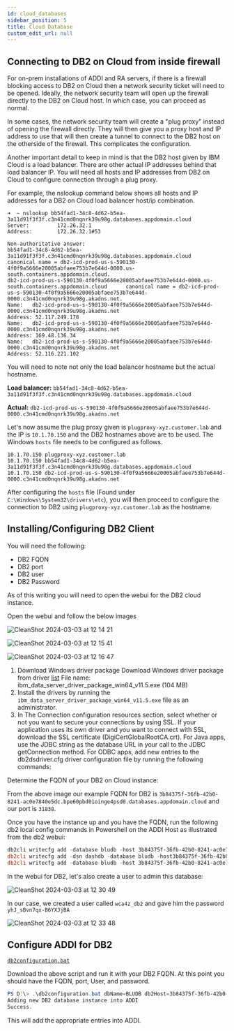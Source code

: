 ```yaml
---
id: cloud_databases
sidebar_position: 5
title: Cloud Database
custom_edit_url: null
---
```


## Connecting to DB2 on Cloud from inside firewall

For on-prem installations of ADDI and RA servers, if there is a firewall blocking
access to DB2 on Cloud then a network security ticket will need to be opened.
Ideally, the network security team will open up the firewall directly to the DB2 on Cloud
host. In which case, you can proceed as normal.

In some cases, the network security team will create a "plug proxy" instead of opening the
firewall directly. They will then give you a proxy host and IP address to use that will 
then create a tunnel to connect to the DB2 host on the otherside of the firewall. This 
complicates the configuration.

Another important detail to keep in mind is that the DB2 host given by IBM Cloud is a 
load balancer. There are other actual IP addresses behind that load balancer IP. You will
need all hosts and IP addresses from DB2 on Cloud to configure connection through a plug
proxy.

For example, the nslookup command below shows all hosts and IP addresses for a DB2 on Cloud
load balancer host/ip combination.

```
➜  ~ nslookup bb54fad1-34c8-4d62-b5ea-3a11d91f3f3f.c3n41cmd0nqnrk39u98g.databases.appdomain.cloud
Server:         172.26.32.1
Address:        172.26.32.1#53

Non-authoritative answer:
bb54fad1-34c8-4d62-b5ea-3a11d91f3f3f.c3n41cmd0nqnrk39u98g.databases.appdomain.cloud     canonical name = db2-icd-prod-us-s-590130-4f0f9a5666e20005abfaee753b7e644d-0000.us-south.containers.appdomain.cloud.
db2-icd-prod-us-s-590130-4f0f9a5666e20005abfaee753b7e644d-0000.us-south.containers.appdomain.cloud      canonical name = db2-icd-prod-us-s-590130-4f0f9a5666e20005abfaee753b7e644d-0000.c3n41cmd0nqnrk39u98g.akadns.net.
Name:   db2-icd-prod-us-s-590130-4f0f9a5666e20005abfaee753b7e644d-0000.c3n41cmd0nqnrk39u98g.akadns.net
Address: 52.117.249.178
Name:   db2-icd-prod-us-s-590130-4f0f9a5666e20005abfaee753b7e644d-0000.c3n41cmd0nqnrk39u98g.akadns.net
Address: 169.48.136.34
Name:   db2-icd-prod-us-s-590130-4f0f9a5666e20005abfaee753b7e644d-0000.c3n41cmd0nqnrk39u98g.akadns.net
Address: 52.116.221.102
```

You will need to note not only the load balancer hostname but the actual hostname.

**Load balancer:** `bb54fad1-34c8-4d62-b5ea-3a11d91f3f3f.c3n41cmd0nqnrk39u98g.databases.appdomain.cloud`

**Actual:** `db2-icd-prod-us-s-590130-4f0f9a5666e20005abfaee753b7e644d-0000.c3n41cmd0nqnrk39u98g.akadns.net`

Let's now assume the plug proxy given is `plugproxy-xyz.customer.lab` and the 
IP is `10.1.70.150` and the DB2 hostnames above are to be used. The Windows `hosts` file 
needs to be configured as follows.

```
10.1.70.150 plugproxy-xyz.customer.lab
10.1.70.150 bb54fad1-34c8-4d62-b5ea-3a11d91f3f3f.c3n41cmd0nqnrk39u98g.databases.appdomain.cloud
10.1.70.150 db2-icd-prod-us-s-590130-4f0f9a5666e20005abfaee753b7e644d-0000.c3n41cmd0nqnrk39u98g.akadns.net
```

After configuring the `hosts` file (Found under `C:\Windows\System32\drivers\etc`), you will then
proceed to configure the connection to DB2 using `plugproxy-xyz.customer.lab` as the hostname.

## Installing/Configuring DB2 Client 

You will need the following:

- DB2 FQDN
- DB2 port 
- DB2 user 
- DB2 Password 

As of this writing you will need to open the webui for the DB2 cloud instance.

Open the webui and follow the below images

![CleanShot 2024-03-03 at 12 14 21](https://media.github.ibm.com/user/20330/files/5ffae607-c786-4c48-947e-51f370694581)

![CleanShot 2024-03-03 at 12 15 41](https://media.github.ibm.com/user/20330/files/ce46c70f-7edc-4317-823a-9f8a6892fdf4)

![CleanShot 2024-03-03 at 12 16 47](https://media.github.ibm.com/user/20330/files/8c4595c2-7a43-4b21-800d-1d50aad991a8)


1. Download Windows driver package
Download Windows driver package from driver [list](https://www.ibm.com/support/fixcentral/swg/quickorder?parent=ibm%2FInformation%20Management&product=ibm/Information+Management/IBM+Data+Server+Client+Packages&release=11.5.8.0&platform=Windows+64-bit,+x86&function=fixId&fixids=DSClients-ntx64-dsdriver-11.5.9000.352-FP000&includeRequisites=1&includeSupersedes=0&downloadMethod=http&source=fc)
File name: ibm_data_server_driver_package_win64_v11.5.exe (104 MB)
2. Install the drivers by running the `ibm_data_server_driver_package_win64_v11.5.exe` file as an administrator.
3. In The Connection configuration resources section, select whether or not you want to secure your connections by using SSL.
If your application uses its own driver and you want to connect with SSL, download the SSL certificate (DigiCertGlobalRootCA.crt).
For Java apps, use the JDBC string as the database URL in your call to the JDBC getConnection method.
For ODBC apps, add new entries to the db2dsdriver.cfg driver configuration file by running the following commands:
	
Determine the FQDN of your DB2 on Cloud instance:

From the above image our example FQDN for DB2 is `3b84375f-36fb-42b0-8241-ac0e7840e5dc.bpe60pbd01oinge4psd0.databases.appdomain.cloud` and our port is `31838`.

Once you have the instance up and you have the FQDN, run the following db2 local config commands in Powershell on the ADDI Host as illustrated from the db2 webui:

```powershell
db2cli writecfg add -database bludb -host 3b84375f-36fb-42b0-8241-ac0e7840e5dc.bpe60pbd01oinge4psd0.databases.appdomain.cloud-port 31838
db2cli writecfg add -dsn dashdb -database bludb -host3b84375f-36fb-42b0-8241-ac0e7840e5dc.bpe60pbd01oinge4psd0.databases.appdomain.cloud -port 31838
db2cli writecfg add -database bludb -host 3b84375f-36fb-42b0-8241-ac0e7840e5dc.bpe60pbd01oinge4psd0.databases.appdomain.cloud-port 31838 -parameter "SecurityTransportMode=SSL"
```

In the webui for DB2, let's also create a user to admin this database:

![CleanShot 2024-03-03 at 12 30 49](https://media.github.ibm.com/user/20330/files/606791f4-a38b-4975-bdb0-54bc76ec766e)

In our case, we created a user called `wca4z_db2` and gave him the password `yhJ_sBvn7qx-B6YXJjBA`

![CleanShot 2024-03-03 at 12 33 48](https://media.github.ibm.com/user/20330/files/5854e74c-5b89-4645-99af-aeff51c6cb61)

## Configure ADDI for DB2

[`db2configuration.bat`](/deployment_files/db2configuration.bat)

Download the above script and run it with your DB2 FQDN. At this point you should have the FQDN, port, User, and password.

```powershell
PS D:\> .\db2configuration.bat dbName=BLUDB db2Host=3b84375f-36fb-42b0-8241-ac0e7840e5dc.bpe60pbd01oinge4psd0.databases.appdomain.cloud db2Port=31838 db2User=wca4z_db2 db2Password=yhJ_sBvn7qx-B6YXJjBA useTLS=true
Adding new DB2 database instance into ADDI
Success.
```

This will add the appropriate entries into ADDI.